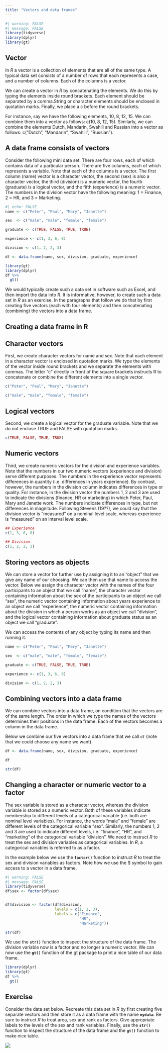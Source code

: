 ```yaml
---
title: "Vectors and data frames"
---
```


```r
#| warning: FALSE
#| message: FALSE
library(tidyverse)
library(dplyr)
library(gt)
```

## Vector

In *R* a vector is a collection of elements that are all of the same type. A typical data set consists of a number of rows that each represents a case, and a number of columns. Each of the columns is a vector.

We can create a vector in *R* by concatenating the elements. We do this by typing the elements inside round brackets. Each element should be separated by a comma.String or character elements should be enclosed in quotation marks. Finally, we place a c before the round brackets.

For instance, say we have the following elements, 10, 8, 12, 15. We can combine them into a vector as follows: c(10, 8, 12, 15). Similarly, we can combine the elements Dutch, Mandarin, Swahili and Russian into a vector as follows: c("Dutch", "Mandarin", "Swahili", "Russian").

## A data frame consists of vectors

Consider the following mini data set. There are four rows, each of which contains data of a particular person. There are five columns, each of which represents a variable. Note that each of the columns is a vector. The first column (name) vector is a character vector, the second (sex) is also a character vector, the third (division) is a numeric vector, the fourth (graduate) is a logical vector, and the fifth (experience) is a numeric vector. The numbers in the division vector have the following meaning: 1 = Finance, 2 = HR, and 3 = Marketing.

```r
#| echo: FALSE
name <- c("Peter", "Paul", "Mary", "Janette") 

sex  <- c("male", "male", "female", "female") 

graduate <- c(TRUE, FALSE, TRUE, TRUE) 

experience <- c(1, 3, 6, 8)

division <- c(1, 2, 2, 3)

df <- data.frame(name, sex, division, graduate, experience)
```

```r
library(gt)
library(dplyr)
df %>% 
  gt()

```

We would typically create such a data set in software such as Excel, and then import the data into *R*. It is informative, however, to create such a data set in *R* as an exercise. In the paragraphs that follow we do that by first creating five vectors (each with four elements) and then concatenating (combining) the vectors into a data frame.

## Creating a data frame in R

## Character vectors

First, we create character vectors for name and sex. Note that each element in a character vector is enclosed in quotation marks. We type the elements of the vector inside round brackets and we separate the elements with commas. The letter "c" directly in front of the square brackets instructs R to concatenate or combine the different elements into a single vector.

```r
c("Peter", "Paul", "Mary", "Janette") 

c("male", "male", "female", "female")
```

## Logical vectors

Second, we create a logical vector for the graduate variable. Note that we do not enclose TRUE and FALSE with quotation marks.

```r
c(TRUE, FALSE, TRUE, TRUE)
```

## Numeric vectors

Third, we create numeric vectors for the division and experience variables. Note that the numbers in our two numeric vectors (experience and division) serve different purposes. The numbers in the experience vector represents differences in quantity (i.e. differences in years experience). By contrast, however, the numbers in the division column indicates differences in type or quality. For instance, in the division vector the numbers 1, 2 and 3 are used to indicate the divisions (finance, HR or marketing) in which Peter, Paul, Mary and Janette work. The numbers indicate differences in type, but not differences in magnitude. Following Stevens (19??), we could say that the division vector is "measured" on a nominal level scale, whereas experience is "measured" on an interval level scale.

```r
## Experience
c(1, 3, 6, 8)

## Division
c(1, 2, 2, 3)
```

## Storing vectors as objects

We can store a vector for further use by assigning it to an "object" that we give any name of our choosing. We can then use that name to access the vector. Below we assign the character vector with the names of the four participants to an object that we call "name", the character vector containing information about the sex of the participants to an object we call "sex", the numeric vector containing information about years experience to an object we call "experience", the numeric vector containing information about the division in which a person works as an object we call "division", and the logical vector containing information about graduate status as an object we call "graduate".

We can access the contents of any object by typing its name and then running it.

```r
name <- c("Peter", "Paul", "Mary", "Janette") 

sex  <- c("male", "male", "female", "female") 

graduate <- c(TRUE, FALSE, TRUE, TRUE) 

experience <- c(1, 3, 6, 8)

division <- c(1, 2, 2, 3)
```

## Combining vectors into a data frame

We can combine vectors into a data frame, on condition that the vectors are of the same length. The order in which we type the names of the vectors determines their positions in the data frame. Each of the vectors becomes a column in the data frame.

Below we combine our five vectors into a data frame that we call `df` (note that we could choose any name we want).

```r
df <- data.frame(name, sex, division, graduate, experience)

df

str(df)
```

## Changing a character or numeric vector to a factor

The sex variable is stored as a character vector, whereas the division variable is stored as a numeric vector. Both of these variables indicate membership to different levels of a categorical variable (i.e. both are nominal level variables). For instance, the words "male" and "female" are different levels of the categorical variable "sex". Similarly, the numbers 1, 2 and 3 are used to indicate different levels, i.e. "finance", "HR", and "marketing" of the categorical variable "division". We need to instruct *R* to treat the sex and division variables as categorical variables. In *R*, a categorical variables is referred to as a factor.

In the example below we use the **`factor()`** function to instruct *R* to treat the sex and division variables as factors. Note how we use the \$ symbol to gain access to a vector in a data frame.

```r
#| warning: FALSE
#| message: FALSE
library(tidyverse)
df$sex <- factor(df$sex)


df$division <- factor(df$division, 
                      levels = c(1, 2, 3),
                      labels = c("Finance", 
                                 "HR",
                                 "Marketing"))

str(df)
```

We use the **`str()`** function to inspect the structure of the data frame. The division variable now is a factor and no longer a numeric vector. We can now use the **`gt()`** function of the gt package to print a nice table of our data frame.

```r
library(dplyr)
library(gt)
df %>% 
  gt()
```

## Exercise

Consider the data set below. Recreate this data set in *R* by first creating five separate vectors and then store it as a data frame with the name **`mydata`**. Be sure to instruct *R* to treat area, sex and rank as factors. Give appropriate labels to the levels of the sex and rank variables. Finally, use the **`str()`** function to inspect the structure of the data frame and the **`gt()`** function to make nice table.

![](Exercise_df.PNG)
